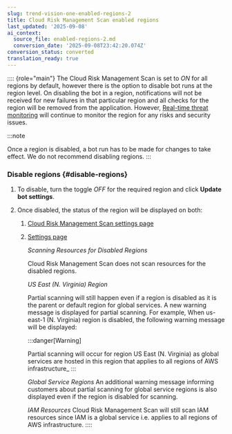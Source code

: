 ```yaml
---
slug: trend-vision-one-enabled-regions-2
title: Cloud Risk Management Scan enabled regions
last_updated: '2025-09-08'
ai_context:
  source_file: enabled-regions-2.md
  conversion_date: '2025-09-08T23:42:20.074Z'
conversion_status: converted
translation_ready: true
---
```


:::: {role="main"}
The Cloud Risk Management Scan is set to *ON* for all regions by default, however there is the option to disable bot runs at the region level. On disabling the bot in a region, notifications will not be received for new failures in that particular region and all checks for the region will be removed from the application. However, [Real-time threat monitoring](real-time-threat-monitoring.mdx) will continue to monitor the region for any risks and security issues.

:::note

Once a region is disabled, a bot run has to be made for changes to take effect. We do not recommend disabling regions.
:::

### Disable regions {#disable-regions}

1.  To disable, turn the toggle *OFF* for the required region and click **Update bot settings**.

2.  Once disabled, the status of the region will be displayed on both:

    1.  [Cloud Risk Management Scan settings page](settings-cloud-posture.mdx)

    2.  [Settings page](cloud-acct-cloud-posture.mdx)

        *Scanning Resources for Disabled Regions*

        Cloud Risk Management Scan does not scan resources for the disabled regions.

        *US East (N. Virginia) Region*

        Partial scanning will still happen even if a region is disabled as it is the parent or default region for global services. A new warning message is displayed for partial scanning. For example, When us-east-1 (N. Virginia) region is disabled, the following warning message will be displayed:

        :::danger[Warning]

        Partial scanning will occur for region US East (N. Virginia) as global services are hosted in this region that applies to all regions of AWS infrastructure\_
        :::

        *Global Service Regions* An additional warning message informing customers about partial scanning for global service regions is also displayed even if the region is disabled for scanning.

        *IAM Resources* Cloud Risk Management Scan will still scan IAM resources since IAM is a global service i.e. applies to all regions of AWS infrastructure.
::::
